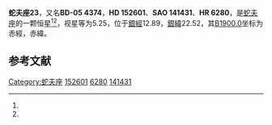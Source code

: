{{Starbox begin
| name = 蛇夫座23
}}
{{Starbox observe
| epoch = [[J2000.0|J2000.0]]
| constell = [[蛇夫座|蛇夫座]]<ref name=SIMBAD>{{cite web
 | url=http://simbad.u-strasbg.fr/simbad/sim-id?Ident=HR+6280
 | title =Pulsating variable Star
 | publisher=Centre de Données astronomiques de Strasbourg
 | work=SIMBAD
 | accessdate=2012-07-13}}</ref><ref name=DATA>{{cite web
 | url=http://vizier.u-strasbg.fr/viz-bin/VizieR-5?-out.add=.&-source=5050&-corr=PK=HR&-out.max=9999&HR=6280
 | title =VizieR Detailed Page
 | accessdate=2012-07-13}}</ref>
| 星官 = 
| ra = {{RA|16|54|35.7}}<ref name=SIMBAD /><ref name=DATA />
| dec = {{DEC|-6|9|14}}<ref name=SIMBAD /><ref name=DATA />
| appmag_v = 5.25<ref name=SIMBAD /><ref name=DATA />
}}
{{Starbox character
| class = K2III<ref name=SIMBAD /><ref name=DATA />
| b-v = 1.08<ref name=SIMBAD /><ref name=DATA />
| u-b = 1.06<ref name=SIMBAD /><ref name=DATA />
| r-i = 0.53<ref name=SIMBAD /><ref name=DATA />
| variable = 
}}
{{Starbox astrometry
| radial_v = 1.06
| prop_mo_ra = -17
| parallax = 0.021
| p_error = 
}}
{{Starbox catalog
| names =BD-05 4374，[[SAO星表|SAO]] 141431，[[HD星表|HD]] 152601，[[HR星表|HR]] 6280}}
{{Starbox reference |Simbad=HR+6280}}
{{Starbox end}}

'''蛇夫座23'''，又名'''BD-05 4374'''，'''HD 152601'''、'''SAO 141431'''、'''HR 6280'''，是[[蛇夫座|蛇夫座]]的一颗恒星<ref name=SIMBAD /><ref name=DATA />，视星等为5.25，位于[[銀道座標系|銀經]]12.89，[[銀道座標系|銀緯]]22.52，其[[B1900.0|B1900.0]]坐标为赤經{{RA|16|49|14.9}}，赤緯{{DEC|-5|22.52|25}}。

== 参考文献 ==
{{reflist}}

{{star-stub}}

{{蛇夫座恒星}}
[[Category:蛇夫座|Category:蛇夫座]]
[[Category:HD和HDE天體|152601]]
[[Category:HR天體|6280]]
[[Category:SAO天體|141431]]